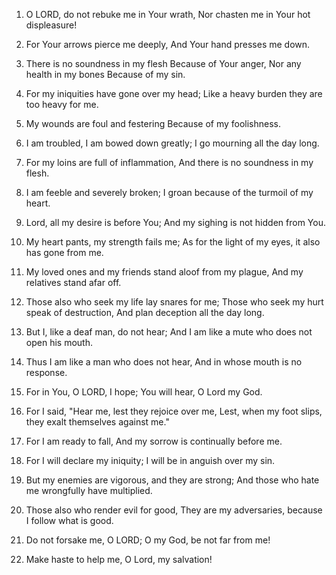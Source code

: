 
1. O LORD, do not rebuke me in Your wrath, Nor chasten me in Your hot displeasure!

2. For Your arrows pierce me deeply, And Your hand presses me down.

3. There is no soundness in my flesh Because of Your anger, Nor any health in my bones Because of my sin.

4. For my iniquities have gone over my head; Like a heavy burden they are too heavy for me.

5. My wounds are foul and festering Because of my foolishness.

6. I am troubled, I am bowed down greatly; I go mourning all the day long.

7. For my loins are full of inflammation, And there is no soundness in my flesh.

8. I am feeble and severely broken; I groan because of the turmoil of my heart.

9. Lord, all my desire is before You; And my sighing is not hidden from You.

10. My heart pants, my strength fails me; As for the light of my eyes, it also has gone from me.

11. My loved ones and my friends stand aloof from my plague, And my relatives stand afar off.

12. Those also who seek my life lay snares for me; Those who seek my hurt speak of destruction, And plan deception all the day long.

13. But I, like a deaf man, do not hear; And I am like a mute who does not open his mouth.

14. Thus I am like a man who does not hear, And in whose mouth is no response.

15. For in You, O LORD, I hope; You will hear, O Lord my God.

16. For I said, "Hear me, lest they rejoice over me, Lest, when my foot slips, they exalt themselves against me."

17. For I am ready to fall, And my sorrow is continually before me.

18. For I will declare my iniquity; I will be in anguish over my sin.

19. But my enemies are vigorous, and they are strong; And those who hate me wrongfully have multiplied.

20. Those also who render evil for good, They are my adversaries, because I follow what is good.

21. Do not forsake me, O LORD; O my God, be not far from me!

22. Make haste to help me, O Lord, my salvation!


